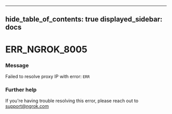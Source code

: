 

---
hide_table_of_contents: true
displayed_sidebar: docs
---


# ERR_NGROK_8005

### Message
Failed to resolve proxy IP with error: `ERR`

<ErrorDetails error="err_ngrok_8005" />



### Further help
If you're having trouble resolving this error, please reach out to [support@ngrok.com](mailto:support@ngrok.com?subject=Help%20with%20ERR_NGROK_8005)

